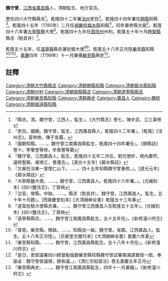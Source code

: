 {{明清人物信息框
| 姓名 =  魏守曾
| 原名 = 
| 圖片名稱=  
| 圖片大小 = 220px
| 圖片說明 =  
| 最高職務 = [[四川省|四川省]][[鄰水縣|鄰水縣]][[知縣|知縣]]
| 國家 = 大清
| 爵位 =
| 籍貫 = [[江西省|江西省]][[廣昌縣|廣昌縣]]
| 族裔 =  
| 旗籍 =  
| 字號 =  
| 諡號 = 
| 出生日期 = 
| 出生地點 =
| 逝世日期 =  
| 逝世地點 = 
| 墓葬 = 
| 配偶 =  
| 親屬 =  
| 出身 = 
*  監生
| 經歷 = 
| 著作 =  
*  
*
*
}}
'''魏守曾'''{{BD|18世纪||？|1799年后|}}，[[江西省|江西省]][[廣昌縣|廣昌縣]]人，清朝監生、地方官员。

歷任四川大竹縣縣丞<ref>『縣丞。清。魏守曾，江西人，監生』。《大竹縣志》卷七，陳步武、江三乘修</ref>。乾隆四十二年署[[涪州|涪州]]吏目<ref>『吏目。國朝。魏守曾，監生，江西廣昌縣人，乾隆四十二年署』。[乾隆]《涪州志》。富申修。陳于宣纂。</ref>。乾隆四十四年署任[[開縣|開縣]]知縣<ref>『國朝知縣。……。魏守曾江南廣昌縣監生，乾隆四十四年署任』。《開縣誌》卷十。李肇奎等修，牟泰豐等纂</ref>。乾隆四十五年（1780年）二月任[[順慶府|順慶府]][[鄰水縣|鄰水縣]]知縣<ref>『魏守曾。江西廣昌人。監生。乾隆四十五年二月任。剔宄懲奸，境內肅然，議修聖廟，甫鳩工，鶯遷去』。[道光十五年]《鄰水縣誌》</ref>，同年重修縣文廟<ref>『文廟在治東一里懷仁山下。……。四十五年知縣魏守曾重修。』。[道光元年]《鄰水縣誌》</ref>。乾隆四十六年署[[大寧縣|大寧縣]]鹽大使<ref>『大寧縣鹽大使。……。魏守曾。江西廣昌人。乾隆四十六年署。』。[光緒刻本]《四川鹽法志》，丁寳楨</ref>。乾隆四十九年任[[酉阳州|酉阳州]]州判。乾隆五十年十月題[[榮縣|榮縣]]縣丞（駐貢井）<ref>『治官。榮縣。中缺。……。縣丞（駐貢井）。魏守曾。江西廣昌人。監生。五十年十月題』。[西榮慶堂刻本]《大清縉紳全書》乾隆五十三年春</ref>。

乾隆五十五年，任[[遂寧縣|遂寧縣]]縣丞兼批驗大使<ref>『遂甯批驗大使縣丞兼。……。魏守曾江西廣昌人任乾隆五十五年』。[光緒刻本]《四川鹽法志》，丁寳楨</ref><ref>『遂寧縣縣丞。……。魏守曾江南廣昌縣監生，五十五年任』。《新修潼川府志》</ref>。乾隆五十八年正月陞[[樂至縣|樂至縣]]知縣<ref>『普慈。樂至縣。簡缺。……。知縣加一級。魏守曾。省圃。江西廣昌人。監生。五十八年正月陞』。[京都奎文閣刊本]《大清縉紳全書》嘉慶六年夏</ref><ref>『樂至縣知縣。……。魏守曾。江西廣昌縣監生。五十八年十月任』。《新修潼川府志》</ref><ref>「是日，吏部議署四川總督魁倫題樂至縣知縣魏守曾試署期滿請實授一疏，奉諭㫖：魏守曾依議用，餘依議。」，《清仁宗起居注》卷五嘉慶五年正月</ref>。[[嘉慶|嘉慶]]四年（1799年）十一月兼攝[[樂至縣|樂至縣]]典史<ref>『樂至縣典史。……。魏守曾江南廣昌縣監生，四年十一月兼攝』。《新修潼川府志》</ref>。

==註釋==
{{reflist}}

{{鄰水縣知縣}}
[[Category:清朝大竹縣縣丞|Category:清朝大竹縣縣丞]]
[[Category:清朝開縣知縣|Category:清朝開縣知縣]]
[[Category:清朝鄰水縣知縣|Category:清朝鄰水縣知縣]]
[[Category:清朝州判|Category:清朝州判]]
[[Category:清朝榮縣縣丞|Category:清朝榮縣縣丞]]
[[Category:清朝遂寧縣縣丞|Category:清朝遂寧縣縣丞]]
[[Category:清朝樂至縣知縣|Category:清朝樂至縣知縣]]
[[Category:清朝典史|Category:清朝典史]]
[[Category:廣昌人|Category:廣昌人]]
[[Category:魏姓|Category:魏姓]]
[[Category:清朝威遠縣知縣|Category:清朝威遠縣知縣]]